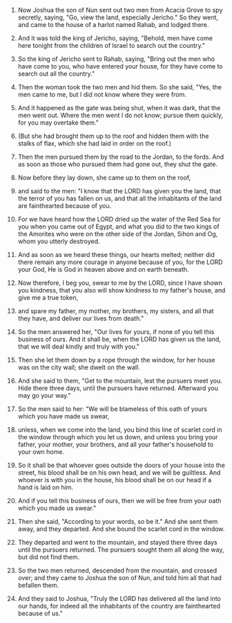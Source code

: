 1. Now Joshua the son of Nun sent out two men from Acacia Grove to spy secretly, saying, "Go, view the land, especially Jericho." So they went, and came to the house of a harlot named Rahab, and lodged there.

2. And it was told the king of Jericho, saying, "Behold, men have come here tonight from the children of Israel to search out the country."

3. So the king of Jericho sent to Rahab, saying, "Bring out the men who have come to you, who have entered your house, for they have come to search out all the country."

4. Then the woman took the two men and hid them. So she said, "Yes, the men came to me, but I did not know where they were from.

5. And it happened as the gate was being shut, when it was dark, that the men went out. Where the men went I do not know; pursue them quickly, for you may overtake them."

6. (But she had brought them up to the roof and hidden them with the stalks of flax, which she had laid in order on the roof.)

7. Then the men pursued them by the road to the Jordan, to the fords. And as soon as those who pursued them had gone out, they shut the gate.

8. Now before they lay down, she came up to them on the roof,

9. and said to the men: "I know that the LORD has given you the land, that the terror of you has fallen on us, and that all the inhabitants of the land are fainthearted because of you.

10. For we have heard how the LORD dried up the water of the Red Sea for you when you came out of Egypt, and what you did to the two kings of the Amorites who were on the other side of the Jordan, Sihon and Og, whom you utterly destroyed.

11. And as soon as we heard these things, our hearts melted; neither did there remain any more courage in anyone because of you, for the LORD your God, He is God in heaven above and on earth beneath.

12. Now therefore, I beg you, swear to me by the LORD, since I have shown you kindness, that you also will show kindness to my father's house, and give me a true token,

13. and spare my father, my mother, my brothers, my sisters, and all that they have, and deliver our lives from death."

14. So the men answered her, "Our lives for yours, if none of you tell this business of ours. And it shall be, when the LORD has given us the land, that we will deal kindly and truly with you."

15. Then she let them down by a rope through the window, for her house was on the city wall; she dwelt on the wall.

16. And she said to them, "Get to the mountain, lest the pursuers meet you. Hide there three days, until the pursuers have returned. Afterward you may go your way."

17. So the men said to her: "We will be blameless of this oath of yours which you have made us swear,

18. unless, when we come into the land, you bind this line of scarlet cord in the window through which you let us down, and unless you bring your father, your mother, your brothers, and all your father's household to your own home.

19. So it shall be that whoever goes outside the doors of your house into the street, his blood shall be on his own head, and we will be guiltless. And whoever is with you in the house, his blood shall be on our head if a hand is laid on him.

20. And if you tell this business of ours, then we will be free from your oath which you made us swear."

21. Then she said, "According to your words, so be it." And she sent them away, and they departed. And she bound the scarlet cord in the window.

22. They departed and went to the mountain, and stayed there three days until the pursuers returned. The pursuers sought them all along the way, but did not find them.

23. So the two men returned, descended from the mountain, and crossed over; and they came to Joshua the son of Nun, and told him all that had befallen them.

24. And they said to Joshua, "Truly the LORD has delivered all the land into our hands, for indeed all the inhabitants of the country are fainthearted because of us."

